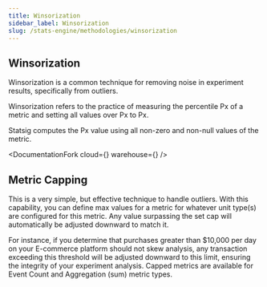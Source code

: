 ```yaml
---
title: Winsorization
sidebar_label: Winsorization
slug: /stats-engine/methodologies/winsorization
---
```



## Winsorization 

Winsorization is a common technique for removing noise in experiment results, specifically from outliers.

Winsorization refers to the practice of measuring the percentile Px of a metric and setting all values over Px to Px.

Statsig computes the Px value using all non-zero and non-null values of the metric.

<DocumentationFork
  cloud={<Cloud />}
  warehouse={<Warehouse />}
/>

## Metric Capping
This is a very simple, but  effective technique to handle outliers. With this capability, you can define max values for a metric for whatever unit type(s) are configured for this metric. Any value surpassing the set cap will automatically be adjusted downward to match it.

For instance, if you determine that purchases greater than $10,000 per day on your E-commerce platform should not skew analysis, any transaction exceeding this threshold will be adjusted downward to this limit, ensuring the integrity of your experiment analysis. Capped metrics are available for Event Count and Aggregation (sum) metric types.  
